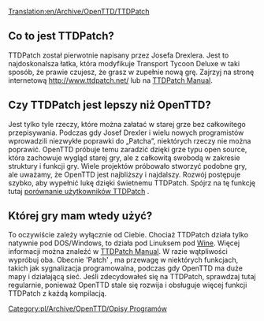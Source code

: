 [[Translation:en/Archive/OpenTTD/TTDPatch]]
<!--{{outdated|It's probably unwise to declare Patch as dead, but eh, only the most dedicated would be comparing and evaluating Patch versus OpenTTD in {{CURRENTYEAR}}}}-->
{{pl/Community/Nieaktualizowane|Przypuszczalnie nierozsądne jest deklarowanie Patcha jako martwego, ale eh, tylko najbardziej oddani będą porównywać i szacować Patch versus OpenTTD w {{CURRENTYEAR}}}}


==Co to jest TTDPatch?==
TTDPatch został pierwotnie napisany przez Josefa Drexlera. Jest to najdoskonalsza łatka, która modyfikuje Transport Tycoon Deluxe w taki sposób, że prawie czujesz, że grasz w zupełnie nową grę. Zajrzyj na stronę internetową http://www.ttdpatch.net/ lub na [http://wiki.ttdpatch.net/tiki-index.php TTDPatch Manual].

==Czy TTDPatch jest lepszy niż OpenTTD?==
Jest tylko tyle rzeczy, które można załatać w starej grze bez całkowitego przepisywania. Podczas gdy Josef Drexler i wielu nowych programistów wprowadzili niezwykłe poprawki do „Patcha”, niektórych rzeczy nie można poprawić.
OpenTTD próbuje temu zaradzić dzięki grze typu open source, która zachowuje wygląd starej gry, ale z całkowitą swobodą w zakresie struktury i funkcji gry. Wiele projektów próbowało stworzyć podobne gry, ale uważamy, że OpenTTD jest najbliższy i najdalszy. Rozwój postępuje szybko, aby wypełnić lukę dzięki świetnemu TTDPatch. Spójrz na tę funkcję tutaj [[pl/Archive/OpenTTD/Porównanie funkcji OpenTTD i TTDPatch|porównanie użytkowników TTDPatch]] .

==Której gry mam wtedy użyć?==
To oczywiście zależy wyłącznie od Ciebie. Chociaż TTDPatch działa tylko natywnie pod DOS/Windows, to działa pod Linuksem pod <!--[[Wikipedia:Wine (software)|Wine]]-->[http://pl.wikipedia.org/wiki/Wine Wine]. Więcej informacji można znaleźć w [http://wiki.ttdpatch.net/tiki-index.php?page=TTDonLinux TTDPatch Manual]. W razie wątpliwości wypróbuj oba. Obecnie 'Patch' , ma przewagę w niektórych funkcjach, takich jak sygnalizacja programowalna, podczas gdy OpenTTD ma duże mapy i działającą sieć. Jeśli zdecydowałeś się na TTDPatch, sprawdzaj tutaj regularnie, ponieważ OpenTTD stale się rozwija i obsługuje więcej funkcji TTDPatch z każdą kompilacją.
<!--[[Category:Program Descriptions]]-->[[Category:pl/Archive/OpenTTD/Opisy Programów]]